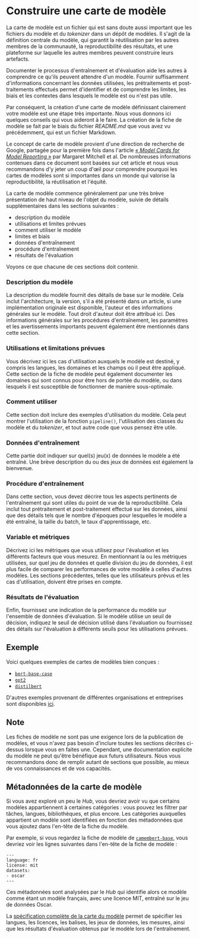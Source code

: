# Construire une carte de modèle

La carte de modèle est un fichier qui est sans doute aussi important que les fichiers du modèle et du *tokenizer* dans un dépôt de modèles. Il s'agit de la définition centrale du modèle, qui garantit la réutilisation par les autres membres de la communauté, la reproductibilité des résultats, et une plateforme sur laquelle les autres membres peuvent construire leurs artefacts. 

Documenter le processus d'entraînement et d'évaluation aide les autres à comprendre ce qu'ils peuvent attendre d'un modèle. Fournir suffisamment d'informations concernant les données utilisées, les prétraitements et post-traitements effectués permet d'identifier et de comprendre les limites, les biais et les contextes dans lesquels le modèle est ou n'est pas utile.

Par conséquent, la création d'une carte de modèle définissant clairement votre modèle est une étape très importante. Nous vous donnons ici quelques conseils qui vous aideront à le faire. La création de la fiche de modèle se fait par le biais du fichier *README.md* que vous avez vu précédemment, qui est un fichier Markdown.

Le concept de carte de modèle provient d'une direction de recherche de Google, partagée pour la première fois dans l'article [« *Model Cards for Model Reporting* »](https://arxiv.org/abs/1810.03993) par Margaret Mitchell et al. De nombreuses informations contenues dans ce document sont basées sur cet article et nous vous recommandons d'y jeter un coup d'œil pour comprendre pourquoi les cartes de modèles sont si importantes dans un monde qui valorise la reproductibilité, la réutilisation et l'équité.

La carte de modèle commence généralement par une très brève présentation de haut niveau de l'objet du modèle, suivie de détails supplémentaires dans les sections suivantes :

- description du modèle
- utilisations et limites prévues
- comment utiliser le modèle
- limites et biais
- données d'entraînement 
- procédure d'entraînement
- résultats de l'évaluation 

Voyons ce que chacune de ces sections doit contenir.


### Description du modèle

La description du modèle fournit des détails de base sur le modèle. Cela inclut l'architecture, la version, s'il a été présenté dans un article, si une implémentation originale est disponible, l'auteur et des informations générales sur le modèle. Tout droit d'auteur doit être attribué ici. Des informations générales sur les procédures d'entraînement, les paramètres et les avertissements importants peuvent également être mentionnés dans cette section.

### Utilisations et limitations prévues

Vous décrivez ici les cas d'utilisation auxquels le modèle est destiné, y compris les langues, les domaines et les champs où il peut être appliqué. Cette section de la fiche de modèle peut également documenter les domaines qui sont connus pour être hors de portée du modèle, ou dans lesquels il est susceptible de fonctionner de manière sous-optimale.

### Comment utiliser

Cette section doit inclure des exemples d'utilisation du modèle. Cela peut montrer l'utilisation de la fonction `pipeline()`, l'utilisation des classes du modèle et du *tokenizer*, et tout autre code que vous pensez être utile.

### Données d'entraînement

Cette partie doit indiquer sur quel(s) jeu(x) de données le modèle a été entraîné. Une brève description du ou des jeux de données est également la bienvenue.

### Procédure d'entraînement

Dans cette section, vous devez décrire tous les aspects pertinents de l'entraînement qui sont utiles du point de vue de la reproductibilité. Cela inclut tout prétraitement et post-traitement effectué sur les données, ainsi que des détails tels que le nombre d'époques pour lesquelles le modèle a été entraîné, la taille du batch, le taux d'apprentissage, etc.

### Variable et métriques

Décrivez ici les métriques que vous utilisez pour l'évaluation et les différents facteurs que vous mesurez. En mentionnant la ou les métriques utilisées, sur quel jeu de données et quelle division du jeu de données, il est plus facile de comparer les performances de votre modèle à celles d'autres modèles. Les sections précédentes, telles que les utilisateurs prévus et les cas d'utilisation, doivent être prises en compte.

### Résultats de l'évaluation

Enfin, fournissez une indication de la performance du modèle sur l'ensemble de données d'évaluation. Si le modèle utilise un seuil de décision, indiquez le seuil de décision utilisé dans l'évaluation ou fournissez des détails sur l'évaluation à différents seuils pour les utilisations prévues.


## Exemple

Voici quelques exemples de cartes de modèles bien conçues :

- [`bert-base-case`](https://huggingface.co/bert-base-cased)
- [`gpt2`](https://huggingface.co/gpt2)
- [`distilbert`](https://huggingface.co/distilbert-base-uncased)

D'autres exemples provenant de différentes organisations et entreprises sont disponibles [ici](https://github.com/huggingface/model_card/blob/master/examples.md).

## Note

Les fiches de modèle ne sont pas une exigence lors de la publication de modèles, et vous n'avez pas besoin d'inclure toutes les sections décrites ci-dessus lorsque vous en faites une. Cependant, une documentation explicite du modèle ne peut qu'être bénéfique aux futurs utilisateurs. Nous vous recommandons donc de remplir autant de sections que possible, au mieux de vos connaissances et de vos capacités. 

## Métadonnées de la carte de modèle

Si vous avez exploré un peu le *Hub*, vous devriez avoir vu que certains modèles appartiennent à certaines catégories : vous pouvez les filtrer par tâches, langues, bibliothèques, et plus encore. Les catégories auxquelles appartient un modèle sont identifiées en fonction des métadonnées que vous ajoutez dans l'en-tête de la fiche du modèle.

Par exemple, si vous regardez la fiche de modèle de [`camembert-base`](https://huggingface.co/camembert-base/blob/main/README.md), vous devriez voir les lignes suivantes dans l'en-tête de la fiche de modèle :

```
---
language: fr
license: mit
datasets:
- oscar
---
```

Ces métadonnées sont analysées par le *Hub* qui identifie alors ce modèle comme étant un modèle français, avec une licence MIT, entraîné sur le jeu de données Oscar. 

La [spécification complète de la carte du modèle](https://github.com/huggingface/hub-docs/blame/main/modelcard.md) permet de spécifier les langues, les licences, les balises, les jeux de données, les mesures, ainsi que les résultats d'évaluation obtenus par le modèle lors de l'entraînement.

